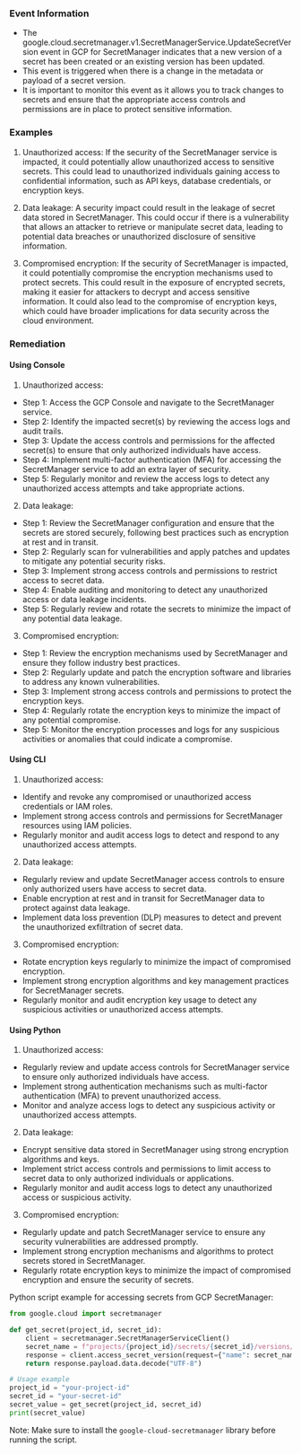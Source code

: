 
### Event Information

- The google.cloud.secretmanager.v1.SecretManagerService.UpdateSecretVersion event in GCP for SecretManager indicates that a new version of a secret has been created or an existing version has been updated.
- This event is triggered when there is a change in the metadata or payload of a secret version.
- It is important to monitor this event as it allows you to track changes to secrets and ensure that the appropriate access controls and permissions are in place to protect sensitive information.


### Examples

1. Unauthorized access: If the security of the SecretManager service is impacted, it could potentially allow unauthorized access to sensitive secrets. This could lead to unauthorized individuals gaining access to confidential information, such as API keys, database credentials, or encryption keys.

2. Data leakage: A security impact could result in the leakage of secret data stored in SecretManager. This could occur if there is a vulnerability that allows an attacker to retrieve or manipulate secret data, leading to potential data breaches or unauthorized disclosure of sensitive information.

3. Compromised encryption: If the security of SecretManager is impacted, it could potentially compromise the encryption mechanisms used to protect secrets. This could result in the exposure of encrypted secrets, making it easier for attackers to decrypt and access sensitive information. It could also lead to the compromise of encryption keys, which could have broader implications for data security across the cloud environment.

### Remediation

#### Using Console

1. Unauthorized access:
- Step 1: Access the GCP Console and navigate to the SecretManager service.
- Step 2: Identify the impacted secret(s) by reviewing the access logs and audit trails.
- Step 3: Update the access controls and permissions for the affected secret(s) to ensure that only authorized individuals have access.
- Step 4: Implement multi-factor authentication (MFA) for accessing the SecretManager service to add an extra layer of security.
- Step 5: Regularly monitor and review the access logs to detect any unauthorized access attempts and take appropriate actions.

2. Data leakage:
- Step 1: Review the SecretManager configuration and ensure that the secrets are stored securely, following best practices such as encryption at rest and in transit.
- Step 2: Regularly scan for vulnerabilities and apply patches and updates to mitigate any potential security risks.
- Step 3: Implement strong access controls and permissions to restrict access to secret data.
- Step 4: Enable auditing and monitoring to detect any unauthorized access or data leakage incidents.
- Step 5: Regularly review and rotate the secrets to minimize the impact of any potential data leakage.

3. Compromised encryption:
- Step 1: Review the encryption mechanisms used by SecretManager and ensure they follow industry best practices.
- Step 2: Regularly update and patch the encryption software and libraries to address any known vulnerabilities.
- Step 3: Implement strong access controls and permissions to protect the encryption keys.
- Step 4: Regularly rotate the encryption keys to minimize the impact of any potential compromise.
- Step 5: Monitor the encryption processes and logs for any suspicious activities or anomalies that could indicate a compromise.

#### Using CLI

1. Unauthorized access:
- Identify and revoke any compromised or unauthorized access credentials or IAM roles.
- Implement strong access controls and permissions for SecretManager resources using IAM policies.
- Regularly monitor and audit access logs to detect and respond to any unauthorized access attempts.

2. Data leakage:
- Regularly review and update SecretManager access controls to ensure only authorized users have access to secret data.
- Enable encryption at rest and in transit for SecretManager data to protect against data leakage.
- Implement data loss prevention (DLP) measures to detect and prevent the unauthorized exfiltration of secret data.

3. Compromised encryption:
- Rotate encryption keys regularly to minimize the impact of compromised encryption.
- Implement strong encryption algorithms and key management practices for SecretManager secrets.
- Regularly monitor and audit encryption key usage to detect any suspicious activities or unauthorized access attempts.

#### Using Python

1. Unauthorized access:
- Regularly review and update access controls for SecretManager service to ensure only authorized individuals have access.
- Implement strong authentication mechanisms such as multi-factor authentication (MFA) to prevent unauthorized access.
- Monitor and analyze access logs to detect any suspicious activity or unauthorized access attempts.

2. Data leakage:
- Encrypt sensitive data stored in SecretManager using strong encryption algorithms and keys.
- Implement strict access controls and permissions to limit access to secret data to only authorized individuals or applications.
- Regularly monitor and audit access logs to detect any unauthorized access or suspicious activity.

3. Compromised encryption:
- Regularly update and patch SecretManager service to ensure any security vulnerabilities are addressed promptly.
- Implement strong encryption mechanisms and algorithms to protect secrets stored in SecretManager.
- Regularly rotate encryption keys to minimize the impact of compromised encryption and ensure the security of secrets.

Python script example for accessing secrets from GCP SecretManager:

```python
from google.cloud import secretmanager

def get_secret(project_id, secret_id):
    client = secretmanager.SecretManagerServiceClient()
    secret_name = f"projects/{project_id}/secrets/{secret_id}/versions/latest"
    response = client.access_secret_version(request={"name": secret_name})
    return response.payload.data.decode("UTF-8")

# Usage example
project_id = "your-project-id"
secret_id = "your-secret-id"
secret_value = get_secret(project_id, secret_id)
print(secret_value)
```

Note: Make sure to install the `google-cloud-secretmanager` library before running the script.

